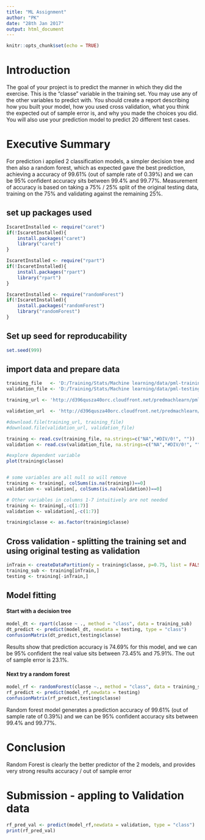 ---
title: "ML Assignment"
author: "PK"
date: "28th Jan 2017"
output: html_document
---

```{r setup, include=FALSE}
knitr::opts_chunk$set(echo = TRUE)
```

# Introduction

The goal of your project is to predict the manner in which they did the exercise. This is the "classe" variable in the training set. You may use any of the other variables to predict with. You should create a report describing how you built your model, how you used cross validation, what you think the expected out of sample error is, and why you made the choices you did. You will also use your prediction model to predict 20 different test cases.


# Executive Summary

For prediction i applied 2 classification models, a simpler decision tree and then also a random forest, which as expected gave the best prediction, achieving a accuracy of 99.61% (out of sample rate of 0.39%) and we can be 95% confident accuracy sits between 99.4% and 99.77%. Measurement of accuracy is based on taking a 75% / 25% split of the original testing data, training on the 75% and validating against the remaining 25%. 


## set up packages used
```{r message=FALSE, warning=FALSE}
IscaretInstalled <- require("caret")
if(!IscaretInstalled){
    install.packages("caret")
    library("caret")
}

IscaretInstalled <- require("rpart")
if(!IscaretInstalled){
    install.packages("rpart")
    library("rpart")
}

IscaretInstalled <- require("randomForest")
if(!IscaretInstalled){
    install.packages("randomForest")
    library("randomForest")
}
```


## Set up seed for reproducability
```{r }
set.seed(999)
```


## import data and prepare data
```{r }
training_file   <- 'D:/Training/Stats/Machine learning/data/pml-training.csv'
validation_file <- 'D:/Training/Stats/Machine learning/data/pml-testing.csv'

training_url <- 'http://d396qusza40orc.cloudfront.net/predmachlearn/pml-training.csv'

validation_url  <- 'http://d396qusza40orc.cloudfront.net/predmachlearn/pml-testing.csv'

#download.file(training_url, training_file)
#download.file(validation_url, validation_file)

training <- read.csv(training_file, na.strings=c("NA","#DIV/0!", ""))
validation <- read.csv(validation_file, na.strings=c("NA","#DIV/0!", ""))

#explore dependent variable
plot(training$classe)


# some variables are all null so will remove
training <- training[, colSums(is.na(training))==0]
validation <- validation[, colSums(is.na(validation))==0]

# Other variables in columns 1-7 intuitively are not needed
training <- training[,-c(1:7)]  
validation <- validation[,-c(1:7)]  

training$classe <- as.factor(training$classe)
```


## Cross validation - splitting the training set and using original testing as validation
```{r}
inTrain <- createDataPartition(y = training$classe, p=0.75, list = FALSE)
training_sub <- training[inTrain,]
testing <- training[-inTrain,]
```

## Model fitting

#### Start with a decision tree
```{r}
model_dt <- rpart(classe ~ ., method = "class", data = training_sub)
dt_predict <- predict(model_dt, newdata = testing, type = "class")
confusionMatrix(dt_predict,testing$classe)
```

Results show that prediction accuracy is 74.69% for this model, and we can be 95% confident the real value sits between 73.45% and 75.91%. The out of sample error is 23.1%.


#### Next try a random forest
```{r}
model_rf <- randomForest(classe ~., method = "class", data = training_sub)
rf_predict <- predict(model_rf,newdata = testing)
confusionMatrix(rf_predict,testing$classe)

```

Random forest model generates a prediction accuracy of 99.61% (out of sample rate of 0.39%) and we can be 95% confident accuracy sits between 99.4% and 99.77%.


# Conclusion

Random Forest is clearly the better predictor of the 2 models, and provides very strong results accuracy / out of sample error


# Submission - appling to Validation data
```{r}
rf_pred_val <- predict(model_rf,newdata = validation, type = "class")
print(rf_pred_val)

```












